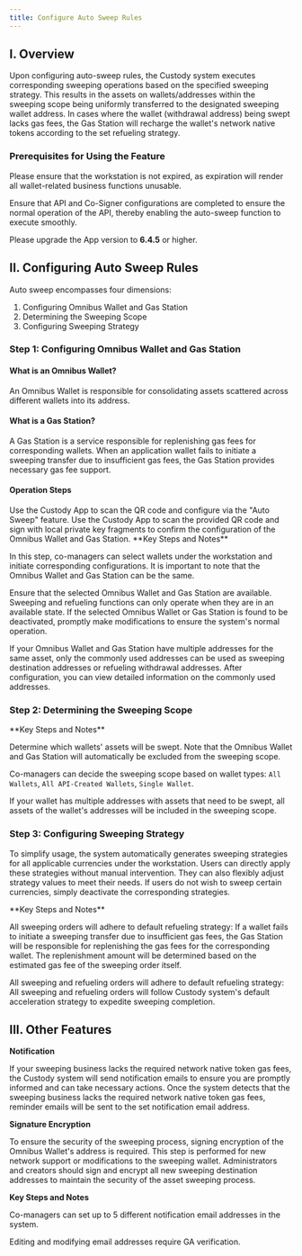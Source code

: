 ```yaml
---
title: Configure Auto Sweep Rules
---
```



## I. Overview

Upon configuring auto-sweep rules, the Custody system executes corresponding sweeping operations based on the specified sweeping strategy. This results in the assets on wallets/addresses within the sweeping scope being uniformly transferred to the designated sweeping wallet address. In cases where the wallet (withdrawal address) being swept lacks gas fees, the Gas Station will recharge the wallet's network native tokens according to the set refueling strategy.

### Prerequisites for Using the Feature

Please ensure that the workstation is not expired, as expiration will render all wallet-related business functions unusable.

Ensure that API and Co-Signer configurations are completed to ensure the normal operation of the API, thereby enabling the auto-sweep function to execute smoothly.

Please upgrade the App version to **6.4.5** or higher.

## II. Configuring Auto Sweep Rules

Auto sweep encompasses four dimensions:

1. Configuring Omnibus Wallet and Gas Station
2. Determining the Sweeping Scope
3. Configuring Sweeping Strategy

### Step 1: Configuring Omnibus Wallet and Gas Station

#### What is an Omnibus Wallet?

An Omnibus Wallet is responsible for consolidating assets scattered across different wallets into its address.

#### What is a Gas Station?

A Gas Station is a service responsible for replenishing gas fees for corresponding wallets. When an application wallet fails to initiate a sweeping transfer due to insufficient gas fees, the Gas Station provides necessary gas fee support.

#### **Operation Steps**

<Steps>
<Step title="Open Auto Sweep Function">
Use the Custody App to scan the QR code and configure via the "Auto Sweep" feature.
</Step>
<Step title="Confirm Configuration">
Use the Custody App to scan the provided QR code and sign with local private key fragments to confirm the configuration of the Omnibus Wallet and Gas Station.
</Step>

</Steps>

<Warning>
**Key Steps and Notes**

In this step, co-managers can select wallets under the workstation and initiate corresponding configurations. It is important to note that the Omnibus Wallet and Gas Station can be the same.

Ensure that the selected Omnibus Wallet and Gas Station are available. Sweeping and refueling functions can only operate when they are in an available state. If the selected Omnibus Wallet or Gas Station is found to be deactivated, promptly make modifications to ensure the system's normal operation.

If your Omnibus Wallet and Gas Station have multiple addresses for the same asset, only the commonly used addresses can be used as sweeping destination addresses or refueling withdrawal addresses. After configuration, you can view detailed information on the commonly used addresses.

</Warning>

### Step 2: Determining the Sweeping Scope

<Warning>
**Key Steps and Notes**

Determine which wallets' assets will be swept. Note that the Omnibus Wallet and Gas Station will automatically be excluded from the sweeping scope.

Co-managers can decide the sweeping scope based on wallet types: `All Wallets`, `All API-Created Wallets`, `Single Wallet`.

If your wallet has multiple addresses with assets that need to be swept, all assets of the wallet's addresses will be included in the sweeping scope.

</Warning>

### Step 3: Configuring Sweeping Strategy

To simplify usage, the system automatically generates sweeping strategies for all applicable currencies under the workstation. Users can directly apply these strategies without manual intervention. They can also flexibly adjust strategy values to meet their needs. If users do not wish to sweep certain currencies, simply deactivate the corresponding strategies.


<Warning>
**Key Steps and Notes**

All sweeping orders will adhere to default refueling strategy: If a wallet fails to initiate a sweeping transfer due to insufficient gas fees, the Gas Station will be responsible for replenishing the gas fees for the corresponding wallet. The replenishment amount will be determined based on the estimated gas fee of the sweeping order itself.

All sweeping and refueling orders will adhere to default refueling strategy: All sweeping and refueling orders will follow Custody system's default acceleration strategy to expedite sweeping completion.

</Warning>

## III. Other Features

**Notification**

If your sweeping business lacks the required network native token gas fees, the Custody system will send notification emails to ensure you are promptly informed and can take necessary actions. Once the system detects that the sweeping business lacks the required network native token gas fees, reminder emails will be sent to the set notification email address.

**Signature Encryption**

To ensure the security of the sweeping process, signing encryption of the Omnibus Wallet's address is required. This step is performed for new network support or modifications to the sweeping wallet. Administrators and creators should sign and encrypt all new sweeping destination addresses to maintain the security of the asset sweeping process.

<Warning>

**Key Steps and Notes**

Co-managers can set up to 5 different notification email addresses in the system.

Editing and modifying email addresses require GA verification.

</Warning>

